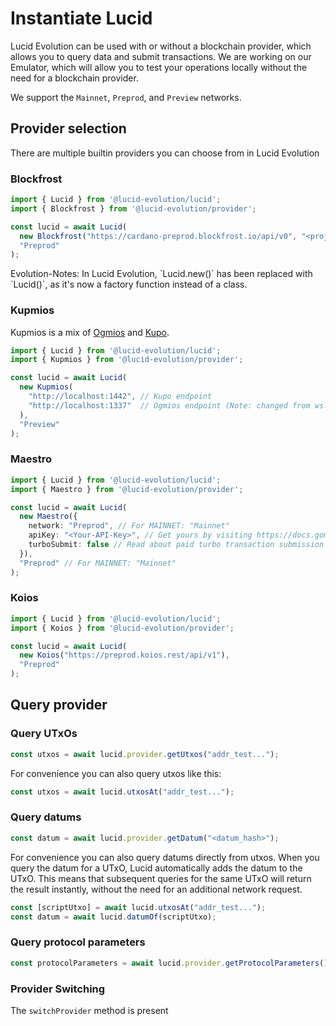 
# Instantiate Lucid

Lucid Evolution can be used with or without a blockchain provider, which allows you to query data and submit transactions.
We are working on our Emulator, which will allow you to test your operations locally without the need for a blockchain provider.

We support the `Mainnet`, `Preprod`, and `Preview` networks. 

## Provider selection

There are multiple builtin providers you can choose from in Lucid Evolution

### Blockfrost

```typescript
import { Lucid } from '@lucid-evolution/lucid';
import { Blockfrost } from '@lucid-evolution/provider';

const lucid = await Lucid(
  new Blockfrost("https://cardano-preprod.blockfrost.io/api/v0", "<projectId>"),
  "Preprod"
);
```
<Callout type="info" emoji="ℹ️">
Evolution-Notes: In Lucid Evolution, `Lucid.new()` has been replaced with `Lucid()`, as it's now a factory function instead of a class.
</Callout>


### Kupmios

Kupmios is a mix of [Ogmios](https://ogmios.dev/) and
[Kupo](https://cardanosolutions.github.io/kupo/).

```typescript
import { Lucid } from '@lucid-evolution/lucid';
import { Kupmios } from '@lucid-evolution/provider';

const lucid = await Lucid(
  new Kupmios(
    "http://localhost:1442", // Kupo endpoint
    "http://localhost:1337"  // Ogmios endpoint (Note: changed from ws:// to http:// in a release 1 month ago)
  ),
  "Preview"
);
```


### Maestro

```typescript
import { Lucid } from '@lucid-evolution/lucid';
import { Maestro } from '@lucid-evolution/provider';

const lucid = await Lucid(
  new Maestro({
    network: "Preprod", // For MAINNET: "Mainnet"
    apiKey: "<Your-API-Key>", // Get yours by visiting https://docs.gomaestro.org/docs/Getting-started/Sign-up-login
    turboSubmit: false // Read about paid turbo transaction submission feature at https://docs.gomaestro.org/docs/Dapp%20Platform/Turbo%20Transaction
  }),
  "Preprod" // For MAINNET: "Mainnet"
);
```

### Koios

```typescript
import { Lucid } from '@lucid-evolution/lucid';
import { Koios } from '@lucid-evolution/provider';

const lucid = await Lucid(
  new Koios("https://preprod.koios.rest/api/v1"),
  "Preprod"
);
```

## Query provider

### Query UTxOs

```typescript
const utxos = await lucid.provider.getUtxos("addr_test...");
```

For convenience you can also query utxos like this:

```typescript
const utxos = await lucid.utxosAt("addr_test...");
```

### Query datums

```typescript
const datum = await lucid.provider.getDatum("<datum_hash>");
```

For convenience you can also query datums directly from utxos. When you query
the datum for a UTxO, Lucid automatically adds the datum to the UTxO. This means
that subsequent queries for the same UTxO will return the result instantly,
without the need for an additional network request.

```typescript
const [scriptUtxo] = await lucid.utxosAt("addr_test...");
const datum = await lucid.datumOf(scriptUtxo);
```

### Query protocol parameters

```typescript
const protocolParameters = await lucid.provider.getProtocolParameters();
```

### Provider Switching

The `switchProvider` method is present